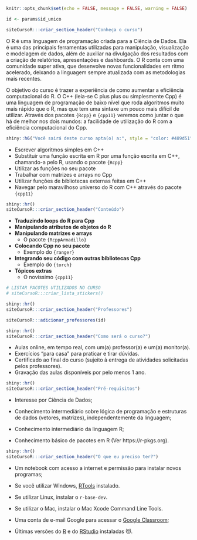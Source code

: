 ```r
knitr::opts_chunk$set(echo = FALSE, message = FALSE, warning = FALSE)

id <- params$id_unico
```

```r
siteCursoR:::criar_section_header("Conheça o curso")
```

O R é uma linguagem de programação criada para a Ciência de Dados. Ela é uma das principais ferramentas utilizadas para manipulação, visualização e modelagem de dados, além de auxiliar na divulgação dos resultados com a criação de relatórios, apresentações e dashboards. O R conta com uma comunidade super ativa, que desenvolve novas funcionalidades em ritmo acelerado, deixando a linguagem sempre atualizada com as metodologias mais recentes.

O objetivo do curso é trazer a experiência de como aumentar a eficiência computacional do R. O C++ (leia-se C plus plus ou simplesmente Cpp) é uma linguagem de programação de baixo nível que roda algoritmos muito mais rápido que o R, mas que tem uma sintaxe um pouco mais difícil de utilizar. Através dos pacotes `{Rcpp}` e `{cpp11}` veremos como juntar o que há de melhor nos dois mundos: a facilidade de utilização do R com a eficiência computacional do Cpp.

```r
shiny::h6("Você sairá deste curso apta(o) a:", style = "color: #489d51")
```

::: {.voce-saira}

- Escrever algoritmos simples em C++
- Substituir uma função escrita em R por uma função escrita em C++, chamando-a pelo R, usando o pacote `{Rcpp}`
- Utilizar as funções no seu pacote
- Trabalhar com matrizes e arrays no Cpp
- Utilizar funções de bibliotecas externas feitas em C++
- Navegar pelo maravilhoso universo do R com C++ através do pacote `{cpp11}`

:::


```r
shiny::hr()
siteCursoR:::criar_section_header("Conteúdo")
```

::: {.row}

:::: {.column-esq}

- **Traduzindo loops do R para Cpp**
- **Manipulando atributos de objetos do R**
- **Manipulando matrizes e arrays**
    - O pacote `{RcppArmadillo}`
- **Colocando Cpp no seu pacote**
    - Exemplo do `{ranger}`
- **Integrando seu código com outras bibliotecas Cpp**
    - Exemplo do `{torch}`
- **Tópicos extras**
    - O novíssimo `{cpp11}`
  
::::

:::: {.column-dir}

::::: {.row .justify-content-center}
```r
# LISTAR PACOTES UTILIZADOS NO CURSO
# siteCursoR:::criar_lista_stickers()
```
:::::

:::: 

:::


```r
shiny::hr()
siteCursoR:::criar_section_header("Professores")
```

```r
siteCursoR:::adicionar_professores(id)
```

```r
shiny::hr()
siteCursoR:::criar_section_header("Como será o curso?")
```

- Aulas online, em tempo real, com um(a) professor(a) e um(a) monitor(a). 
- Exercícios "para casa" para praticar e tirar dúvidas.
- Certificado ao final do curso (sujeito à entrega de atividades solicitadas pelos professores).
- Gravação das aulas disponíveis por pelo menos 1 ano.

```r
shiny::hr()
siteCursoR:::criar_section_header("Pré-requisitos") 
```

- Interesse por Ciência de Dados;

- Conhecimento intermediário sobre lógica de programação e estruturas de dados (vetores, matrizes), independentemente da linguagem;

- Conhecimento intermediário da linguagem R;

- Conhecimento básico de pacotes em R (Ver https://r-pkgs.org).


```r
shiny::hr()
siteCursoR:::criar_section_header("O que eu preciso ter?")
```

- Um notebook com acesso a internet e permissão para instalar novos programas;

- Se você utilizar Windows, [RTools](https://cran.r-project.org/bin/windows/Rtools/) instalado. 

- Se utilizar Linux, instalar o `r-base-dev`.

- Se utilizar o Mac, instalar o Mac Xcode Command Line Tools. 

- Uma conta de e-mail Google para acessar o [Google Classroom](https://classroom.google.com/);

-  Últimas versões do [R](https://cran.r-project.org/) e do [RStudio](https://www.rstudio.com/products/rstudio/download/) instaladas &#128571;.



